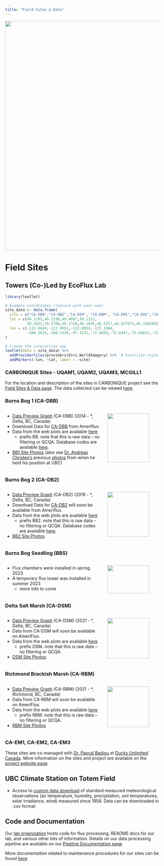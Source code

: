 ```yaml
---
title: "Field Sites & Data"
---
```

<img src="images/bb2-banner.jpeg" style="display: block; margin-left: auto; margin-right: auto; max-width: 100%; height: auto; object-fit: fill" width="750"/>

# Field Sites

## Towers (Co-)Led by EcoFlux Lab

```r
library(leaflet)

# Example coordinates (replace with your own)
site_data <- data.frame(
  site = c("CA-DBB","CA-DB2","CA-DSM", "CA-RBM", "CA-EM1","CA-EM2","CA-EM3","UQAM1","UQAM2","UQAM3","MCGILL1"),
  lat = c(49.1293,49.1190,49.0887,49.1313,
          50.3623,50.3706,50.1738,46.1645,46.5317,46.527972,46.149299),
  lon = c(-122.9849,-122.9951,-122.8954,-123.1964,
          -100.2024,-100.5339,-97.1231,-72.6850,-72.6447,-72.64625,-72.726666)
)

# Create the interactive map
leaflet(data = site_data) %>%
  addProviderTiles(providers$Esri.WorldImagery) %>%  # Satellite-style background
  addMarkers(~lon, ~lat, label = ~site)
```

### CARBONIQUE Sites - UQAM1, UQAM2, UQAM3, MCGILL1

For the location and description of the sites in CARBONIQUE project see the [Field Sites & Data page](https://carbonique.ca/en/data.html). The data collected can be viewed [here](https://288-gic-rshiny.geog.mcgill.ca/knox/carbonique/).

### Burns Bog 1 (CA-DBB)
:::: {.columns}

:::{.column width="65%"}

* [Data Preview Graph](https://ibis.geog.ubc.ca/~micromet/data/burnsbog.html#) (CA-DBB) (2014 - *, Delta, BC, Canada)
* Download Data for [CA-DBB](https://ameriflux.lbl.gov/sites/siteinfo/CA-DBB) from Ameriflux.
* Data from the web plots are available [here](https://ibis.geog.ubc.ca/~micromet/webdata/resources/csv/) 
  * prefix  BB. note that this is raw data – no filtering or QCQA. Database codes are available [here](https://ibis.geog.ubc.ca/~micromet/research/Burns-Bog/Database/BB.html).
* [BB1 Site Photos](https://www.flickr.com/gp/188943790@N03/22bQJ7) (also see [Dr. Andreas Christen's](https://ibis.geog.ubc.ca/~achristn/projects.html) previous [photos](https://www.flickr.com/photos/140969380@N07/albums/72157666939177185/with/26139296480) from when he held his position at UBC)

::: 

::: {.column width="35%"}

![](images/site-images/bb1-tower.jpg){fig-align="right" width=90%}

:::

::::

### Burns Bog 2 (CA-DB2)

:::: {.columns}

::: {.column width="65%"}

* [Data Preview Graph](https://ibis.geog.ubc.ca/~micromet/data/burnsbog2.html#) (CA-DB2) (2019 - *, Delta, BC, Canada)
* Download Data for [CA-DB2](https://ameriflux.lbl.gov/sites/siteinfo/CA-DB2) will soon be available from Ameriflux.
* Data from the web plots are available [here](https://ibis.geog.ubc.ca/~micromet/webdata/resources/csv/) 
  * prefix BB2. note that this is raw data – no filtering or QCQA. Database codes are available [here](https://ibis.geog.ubc.ca/~micromet/research/Burns-Bog/Database/BB.html).
* [BB2 Site Photos](https://www.flickr.com/gp/188943790@N03/ny9Pa3)

::: 

::: {.column width="35%"}

![](images/site-images/bb2-tower.jpg){fig-align="right" width=90%}

:::

::::

### Burns Bog Seedling (BBS)

:::: {.columns}

::: {.column width="65%"}

* Flux chambers were installed in spring 2023
* A temporary flux tower was installed in summer 2023
  - more info to come

::: 

::: {.column width="35%"}

![](images/site-images/bbs-tower.jpg){fig-align="right" width=90%}

:::

::::

### Delta Salt Marsh (CA-DSM)
:::: {.columns}

::: {.column width="65%"}

* [Data Preview Graph](https://ibis.geog.ubc.ca/~micromet/data/DeltaSaltMarsh.html#) (CA-DSM) (2021 - *, Delta, BC, Canada)
* Data from CA-DSM will soon be available on AmeriFlux.
* Data from the web plots are available [here](https://ibis.geog.ubc.ca/~micromet/webdata/resources/csv/) 
  * prefix  DSM. note that this is raw data – no filtering or QCQA.
* [DSM Site Photos](https://www.flickr.com/gp/188943790@N03/J010Wq)

::: 

::: {.column width="35%"}

![](images/site-images/dsm.jpg){fig-align="right" width=90%}

:::

::::

### Richmond Brackish Marsh (CA-RBM)

:::: {.columns}

::: {.column width="65%"}

* [Data Preview Graph](https://ibis.geog.ubc.ca/~micromet/data/RichmondBrackishMarsh.html#) (CA-RBM) (2021 - *, Richmond, BC, Canada)
* Data from CA-RBM will soon be available on AmeriFlux.
* Data from the web plots are available [here](https://ibis.geog.ubc.ca/~micromet/webdata/resources/csv/") 
  * prefix  RBM. note that this is raw data – no filtering or QCQA.
* [RBM Site Photos](https://www.flickr.com/photos/188943790@N03/albums/72177720306622844)

::: 

::: {.column width="35%"}

![](images/site-images/RBM_20220611_tower_20.jpg){fig-align="right" width=90%}

:::

::::

### CA-EM1, CA-EM2, CA-EM3
These sites are co-managed with [Dr. Pascal Badiou](https://iwwr.ducks.ca/team/pascal-badiou/) at [Ducks Unlimited Canada](https://www.ducks.ca/). More information on the sites and project are available on the [project website page](https://www.wetlandsolutions.org).

## UBC Climate Station on Totem Field
* Access to [custom data download](http://137.82.254.122/DataExport.aspx) of standard measured meteorological observations (air temperature, humidity, precipitation, soil temperatures, solar irradiance, wind) measured since 1958. Data can be downloaded in .csv format.

## Code and Documentation
Our <a href="https://github.com/CANFLUX">lab organization</a> hosts code for flux processing, README docs for our lab, and various other bits of information. Details on our data processing pipeline are available on our [Pipeline Documentation page](https://ecoflux-lab.github.io/PipelineDocumentation/PipelineDocumentation.html)

More documentation related to maintenance procedures for our sites can be found <a href="https://ubc-micromet.github.io/Documentation.html">here</a>.